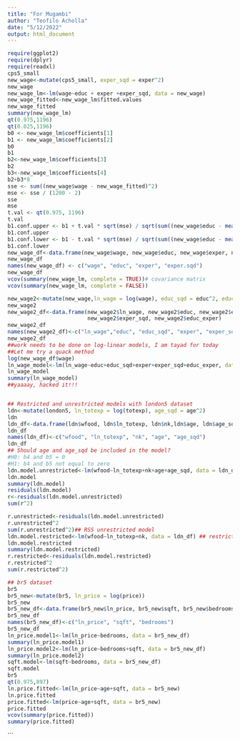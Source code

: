 ```yaml
---
title: "For Mugambi"
author: "Teofilo Acholla"
date: "5/12/2022"
output: html_document
---
```


```r
require(ggplot2)
require(dplyr)
require(readxl)
cps5_small
new_wage<-mutate(cps5_small, exper_sqd = exper^2)
new_wage
new_wage_lm<-lm(wage~educ + exper +exper_sqd, data = new_wage)
new_wage_fitted<-new_wage_lm$fitted.values
new_wage_fitted
summary(new_wage_lm)
qt(0.975,1196)
qt(0.025,1196)
b0 <- new_wage_lm$coefficients[1]
b1 <- new_wage_lm$coefficients[2]
b0
b1
b2<-new_wage_lm$coefficients[3]
b2
b3<-new_wage_lm$coefficients[4]
b2+b3*8
sse <- sum((new_wage$wage - new_wage_fitted)^2)
mse <- sse / (1200 - 2)
sse
mse
t.val <- qt(0.975, 1196)
t.val
b1.conf.upper <- b1 + t.val * sqrt(mse) / sqrt(sum((new_wage$educ - mean(new_wage$educ))^2))
b1.conf.upper
b1.conf.lower <- b1 - t.val * sqrt(mse) / sqrt(sum((new_wage$educ - mean(new_wage$educ))^2))
b1.conf.lower
new_wage_df<-data.frame(new_wage$wage, new_wage$educ, new_wage$exper, new_wage$exper_sqd)
new_wage_df
names(new_wage_df) <- c("wage", "educ", "exper", "exper.sqd")
new_wage_df
vcov(summary(new_wage_lm, complete = TRUE))# covariance matrix
vcov(summary(new_wage_lm, complete = FALSE))

new_wage2<-mutate(new_wage,ln_wage = log(wage), educ_sqd = educ^2, educ_exper = exper*educ)
new_wage2
new_wage2_df<-data.frame(new_wage2$ln_wage, new_wage2$educ, new_wage2$educ_sqd, new_wage2$exper,
                         new_wage2$exper_sqd, new_wage2$educ_exper)
new_wage2_df
names(new_wage2_df)<-c("ln_wage","educ", "educ_sqd", "exper", "exper_sqd", "educ_exper")
new_wage2_df
##work needs to be done on log-linear models, I am tayad for today
##Let me try a quack method
log(new_wage_df$wage)
ln_wage_model<-lm(ln_wage~educ+educ_sqd+exper+exper_sqd+educ_exper, data = new_wage2_df)
ln_wage_model
summary(ln_wage_model)
##yaaaay, hacked it!!!


## Restricted and unrestricted models with london5 dataset
ldn<-mutate(london5, ln_totexp = log(totexp), age_sqd = age^2)
ldn
ldn_df<-data.frame(ldn$wfood, ldn$ln_totexp, ldn$nk,ldn$age, ldn$age_sqd)
ldn_df
names(ldn_df)<-c("wfood", "ln_totexp", "nk", "age", "age_sqd")
ldn_df
## Should age and age_sqd be included in the model?
#H0: b4 and b5 = 0
#H1: b4 and b5 not equal to zero
ldn.model.unrestricted<-lm(wfood~ln_totexp+nk+age+age_sqd, data = ldn_df)## unrestricted model
ldn.model
summary(ldn.model)
residuals(ldn.model)
r<-residuals(ldn.model.unrestricted)
sum(r^2)

r.unrestricted<-residuals(ldn.model.unrestricted)
r.unrestricted^2
sum(r.unrestricted^2)## RSS unrestricted model
ldn.model.restricted<-lm(wfood~ln_totexp+nk, data = ldn_df) ## restricted model
ldn.model.restricted
summary(ldn.model.restricted)
r.restricted<-residuals(ldn.model.restricted)
r.restricted^2
sum(r.restricted^2)

## br5 dataset
br5
br5_new<-mutate(br5, ln_price = log(price))
br5_new
br5_new_df<-data.frame(br5_new$ln_price, br5_new$sqft, br5_new$bedrooms)
br5_new_df
names(br5_new_df)<-c("ln_price", "sqft", "bedrooms")
br5_new_df
ln_price.model1<-lm(ln_price~bedrooms, data = br5_new_df)
summary(ln_price.model1)
ln_price.model2<-lm(ln_price~bedrooms+sqft, data = br5_new_df)
summary(ln_price.model2)
sqft.model<-lm(sqft~bedrooms, data = br5_new_df)
sqft.model
br5
qt(0.975,897)
ln.price.fitted<-lm(ln_price~age+sqft, data = br5_new)
ln.price.fitted
price.fitted<-lm(price~age+sqft, data = br5_new)
price.fitted
vcov(summary(price.fitted))
summary(price.fitted)
```
```

